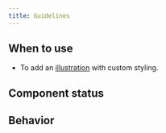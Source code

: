 ```yaml
---
title: Guidelines
---
```



<ReactExample name="IllustrationPrimitive" />

## When to use

- To add an [illustration](/components/visuals/illustration/) with custom styling.

## Component status

<ComponentStatus component="IllustrationPrimitive" />

## Behavior

<PrimitivesFreedomSnippet component="illustration" />

<PrimitivesStillSnippet component="illustration" section="information" />
